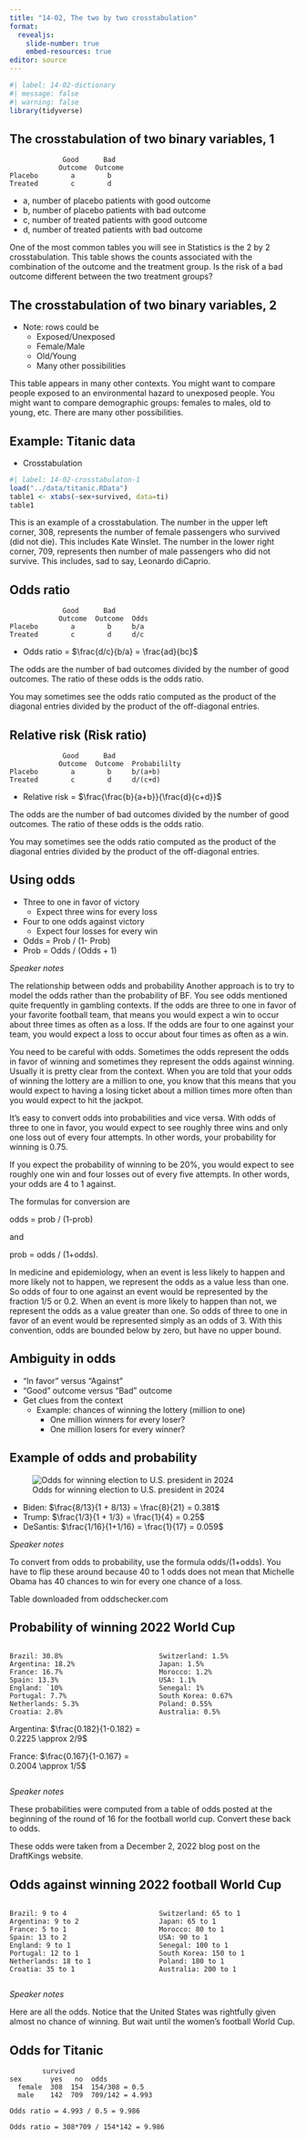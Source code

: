 ```yaml
---
title: "14-02, The two by two crosstabulation"
format: 
  revealjs:
    slide-number: true
    embed-resources: true
editor: source
---
```


```r
#| label: 14-02-dictionary
#| message: false
#| warning: false
library(tidyverse)
```

## The crosstabulation of two binary variables, 1

```{}
             Good      Bad
			Outcome  Outcome
Placebo        a        b
Treated        c        d
```

-   a, number of placebo patients with good outcome
-   b, number of placebo patients with bad outcome
-   c, number of treated patients with good outcome
-   d, number of treated patients with bad outcome

:::notes
One of the most common tables you will see in Statistics is the 2 by 2 crosstabulation. This table shows the counts associated with the combination of the outcome and the treatment group. Is the risk of a bad outcome different between the two treatment groups?
:::

## The crosstabulation of two binary variables, 2

-   Note: rows could be
    -   Exposed/Unexposed
	-   Female/Male
	-   Old/Young
	-   Many other possibilities
	
:::notes
This table appears in many other contexts. You might want to compare people exposed to an environmental hazard to unexposed people. You might want to compare demographic groups: females to males, old to young, etc. There are many other possibilities.
:::

## Example: Titanic data

-   Crosstabulation

```r
#| label: 14-02-crosstabulaton-1
load("../data/titanic.RData")
table1 <- xtabs(~sex+survived, data=ti)
table1
```

:::notes
This is an example of a crosstabulation. The number in the upper left corner, 308, represents the number of female passengers who survived (did not die). This includes Kate Winslet. The number in the lower right corner, 709, represents then number of male passengers who did not survive. This includes, sad to say, Leonardo diCaprio.
:::

## Odds ratio

```{}
             Good      Bad
            Outcome  Outcome  Odds
Placebo        a        b     b/a
Treated        c        d     d/c

```

-   Odds ratio = $\frac{d/c}{b/a} = \frac{ad}{bc}$

:::notes
The odds are the number of bad outcomes divided by the number of good outcomes. The ratio of these odds is the odds ratio.

You may sometimes see the odds ratio computed as the product of the diagonal entries divided by the product of the off-diagonal entries.
:::

## Relative risk (Risk ratio)

```{}
             Good      Bad
            Outcome  Outcome  Probabililty
Placebo        a        b     b/(a+b)
Treated        c        d     d/(c+d)

```

-   Relative risk = $\frac{\frac{b}{a+b}}{\frac{d}{c+d}}$

:::notes
The odds are the number of bad outcomes divided by the number of good outcomes. The ratio of these odds is the odds ratio.

You may sometimes see the odds ratio computed as the product of the diagonal entries divided by the product of the off-diagonal entries.
:::

## Using odds

-   Three to one in favor of victory
    -   Expect three wins for every loss
-   Four to one odds against victory
    -   Expect four losses for every win
-   Odds = Prob / (1- Prob)
-   Prob = Odds / (Odds + 1)

::: notes
*Speaker notes*

The relationship between odds and probability Another approach is to try to model the odds rather than the probability of BF. You see odds mentioned quite frequently in gambling contexts. If the odds are three to one in favor of your favorite football team, that means you would expect a win to occur about three times as often as a loss. If the odds are four to one against your team, you would expect a loss to occur about four times as often as a win.

You need to be careful with odds. Sometimes the odds represent the odds in favor of winning and sometimes they represent the odds against winning. Usually it is pretty clear from the context. When you are told that your odds of winning the lottery are a million to one, you know that this means that you would expect to having a losing ticket about a million times more often than you would expect to hit the jackpot.

It's easy to convert odds into probabilities and vice versa. With odds of three to one in favor, you would expect to see roughly three wins and only one loss out of every four attempts. In other words, your probability for winning is 0.75.

If you expect the probability of winning to be 20%, you would expect to see roughly one win and four losses out of every five attempts. In other words, your odds are 4 to 1 against.

The formulas for conversion are

odds = prob / (1-prob)

and

prob = odds / (1+odds).

In medicine and epidemiology, when an event is less likely to happen and more likely not to happen, we represent the odds as a value less than one. So odds of four to one against an event would be represented by the fraction 1/5 or 0.2. When an event is more likely to happen than not, we represent the odds as a value greater than one. So odds of three to one in favor of an event would be represented simply as an odds of 3. With this convention, odds are bounded below by zero, but have no upper bound.
:::

## Ambiguity in odds

-   "In favor" versus "Against"
-   "Good" outcome versus "Bad" outcome
-   Get clues from the context
    -   Example: chances of winning the lottery (million to one)
        -   One million winners for every loser?
        -   One million losers for every winner?

## Example of odds and probability

![Odds for winning election to U.S. president in 2024](../images/presidential-odds.png){fig-align="left"}

-   Biden: $\frac{8/13}{1 + 8/13} = \frac{8}{21} = 0.381$
-   Trump: $\frac{1/3}{1 + 1/3} = \frac{1}{4} = 0.25$
-   DeSantis: $\frac{1/16}{1+1/16} = \frac{1}{17} = 0.059$

::: notes
*Speaker notes*

To convert from odds to probability, use the formula odds/(1+odds). You have to flip these around because 40 to 1 odds does not mean that Michelle Obama has 40 chances to win for every one chance of a loss.

Table downloaded from oddschecker.com
:::

## Probability of winning 2022 World Cup

::: columns
::: {.column width="50%"}
```         
Brazil: 30.8%
Argentina: 18.2%
France: 16.7%
Spain: 13.3%
England: `10%
Portugal: 7.7%
Netherlands: 5.3%
Croatia: 2.8%
```

Argentina: $\frac{0.182}{1-0.182} = 0.2225 \approx 2/9$

France: $\frac{0.167}{1-0.167} = 0.2004 \approx 1/5$
:::

::: {.column width="50%"}
```         
Switzerland: 1.5%
Japan: 1.5%
Morocco: 1.2%
USA: 1.1%
Senegal: 1%
South Korea: 0.67%
Poland: 0.55%
Australia: 0.5%
```
:::
:::

::: notes
*Speaker notes*

These probabilities were computed from a table of odds posted at the beginning of the round of 16 for the football world cup. Convert these back to odds.

These odds were taken from a December 2, 2022 blog post on the DraftKings website.
:::

## Odds against winning 2022 football World Cup

::: columns
::: {.column width="50%"}
```         
Brazil: 9 to 4
Argentina: 9 to 2
France: 5 to 1
Spain: 13 to 2
England: 9 to 1
Portugal: 12 to 1
Netherlands: 18 to 1
Croatia: 35 to 1
```
:::

::: {.column width="50%"}
```         
Switzerland: 65 to 1
Japan: 65 to 1
Morocco: 80 to 1
USA: 90 to 1
Senegal: 100 to 1
South Korea: 150 to 1
Poland: 180 to 1
Australia: 200 to 1
```
:::
:::

::: notes
*Speaker notes*

Here are all the odds. Notice that the United States was rightfully given almost no chance of winning. But wait until the women's football World Cup.
:::

## Odds for Titanic

```{}
        survived
sex       yes   no  odds
  female  308  154  154/308 = 0.5
  male    142  709  709/142 = 4.993
  
Odds ratio = 4.993 / 0.5 = 9.986

Odds ratio = 308*709 / 154*142 = 9.986
```
